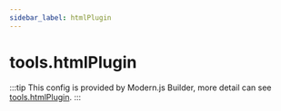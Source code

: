 ```yaml
---
sidebar_label: htmlPlugin
---
```


# tools.htmlPlugin

:::tip
This config is provided by Modern.js Builder, more detail can see [tools.htmlPlugin](https://modernjs.dev/builder/en/api/config-tools.html#toolshtmlplugin).
:::


<Main />
